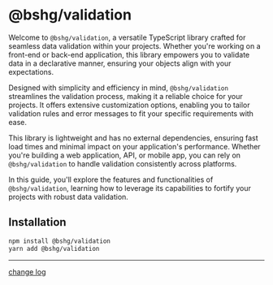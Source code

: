 # @bshg/validation

Welcome to `@bshg/validation`, a versatile TypeScript library crafted for seamless data validation within your projects. Whether you're working on a front-end or back-end application, this library empowers you to validate data in a declarative manner, ensuring your objects align with your expectations.

Designed with simplicity and efficiency in mind, `@bshg/validation` streamlines the validation process, making it a reliable choice for your projects. It offers extensive customization options, enabling you to tailor validation rules and error messages to fit your specific requirements with ease.

This library is lightweight and has no external dependencies, ensuring fast load times and minimal impact on your application's performance. Whether you're building a web application, API, or mobile app, you can rely on `@bshg/validation` to handle validation consistently across platforms.

In this guide, you'll explore the features and functionalities of `@bshg/validation`, learning how to leverage its capabilities to fortify your projects with robust data validation.

## Installation

```bash
npm install @bshg/validation
yarn add @bshg/validation
```

---
[change log](https://github.com/bsh-generator/bshg_validation_ts/blob/main/CHANGELOG.md)